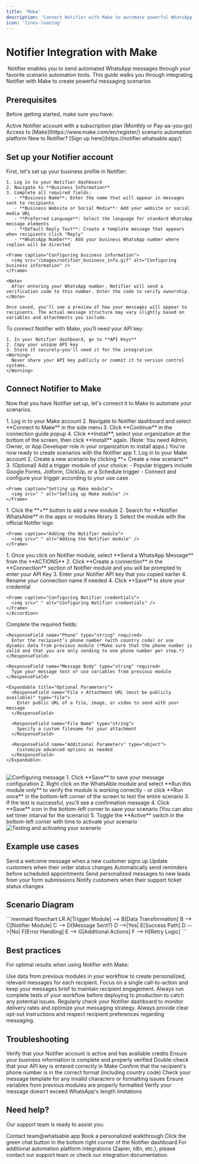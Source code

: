 ```yaml
---
title: 'Make'
description: 'Connect Notifier with Make to automate powerful WhatsApp messaging scenarios'
icon: 'lines-leaning'
---
```


# Notifier Integration with Make

<Frame caption="Automate your WhatsApp messaging scenarios with Make and Notifier">
  <img src=" " className="rounded-xl" />
</Frame>

<Info>
  Notifier enables you to send automated WhatsApp messages through your favorite scenario automation tools. This guide walks you through integrating Notifier with Make to create powerful messaging scenarios
</Info>

## Prerequisites

Before getting started, make sure you have:

<CardGroup cols={2}>
  <Card title="Notifier Account" icon="user">
    Active Notifier account with a subscription plan (Monthly or Pay-as-you-go)
  </Card>
  <Card title="Make Account" icon="user">
    Access to [Make](https://www.make.com/en/register/) scenario automation platform
  </Card>
</CardGroup>

<Tip>
  New to Notifier? [Sign up here](https://notifier.whatsable.app/)
</Tip>

## Set up your Notifier account

<Steps>
  <Step title="Configure your business information">
    First, let's set up your business profile in Notifier:
    
    1. Log in to your Notifier dashboard
    2. Navigate to **Business Information**
    3. Complete all required fields:
       - **Business Name**: Enter the name that will appear in messages sent to recipients
       - **Business Website or Social Media**: Add your website or social media URL
       - **Preferred Language**: Select the language for standard WhatsApp message elements
       - **Default Reply Text**: Create a template message that appears when recipients click "Reply"
       - **WhatsApp Number**: Add your business WhatsApp number where replies will be directed

    <Frame caption="Configuring business information">
      <img src="/images/notifier_business_info.gif" alt="Configuring business information" />
    </Frame>

    <Note>
      After entering your WhatsApp number, Notifier will send a verification code to this number. Enter the code to verify ownership.
    </Note>
    
    Once saved, you'll see a preview of how your messages will appear to recipients. The actual message structure may vary slightly based on variables and attachments you include.
    
  </Step>
  
  <Step title="Get your API key">
    To connect Notifier with Make, you'll need your API key:
    
    1. In your Notifier dashboard, go to **API Keys**
    2. Copy your unique API key
    3. Store it securely—you'll need it for the integration
    <Warning>
      Never share your API key publicly or commit it to version control systems.
    </Warning>
  </Step>
</Steps>

## Connect Notifier to Make

Now that you have Notifier set up, let's connect it to Make to automate your scenarios.

<Steps>
  <Step title="Connect Notifier to Make">
    1. Log in to your Make account
    2. Navigate to Notifier dashboard and select **Connect to Make** in the side menu
    3. Click **Continue** in the connection guide popup
    4. Click **Install**, select your organization at the bottom of the screen, then click **Install** again. (Note: You need Admin, Owner, or App Developer role in your organization to install apps.)
    <Check>
      You're now ready to create scenarios with the Notifier app
    </Check>
  </Step>

  <Step title="Set up your Make Scenario">
    1. Log in to your Make account
    2. Create a new scenario by clicking **+ Create a new scenario**
    3. (Optional) Add a trigger module of your choice:
       - Popular triggers include Google Forms, Jotform, ClickUp, or a Schedule trigger
       - Connect and configure your trigger according to your use case

    <Frame caption="Setting up Make module">
      <img src=" " alt="Setting up Make module" />
    </Frame>
  </Step>
  
  <Step title="Add the Notifier module">
    1. Click the **+** button to add a new module
    2. Search for **Notifier WhatsAble** in the apps or modules library
    3. Select the module with the official Notifer logo

    <Frame caption="Adding the Notifier module">
      <img src=" " alt="Adding the Notifier module" />
    </Frame>
  </Step>
  
  <Step title="Configure Notifier credentials">
    <Accordion title="Credential Setup" defaultOpen>
      1. Once you click on Notifier module, select **Send a WhatsApp Message** from the **ACTIONS**
      2. Click **Create a connection** in the **Connection** section of Notifier module and you will be prompted to enter your API Key
      3. Enter your Notifier API key that you copied earlier
      4. Rename your connection name if needed
      4. Click **Save** to store your credential

    <Frame caption="Configuring Notifier credentials">
      <img src=" " alt="Configuring Notifier credentials" />
    </Frame>
    </Accordion>
  </Step>

  <Step title="Configure your message">
    Complete the required fields:
    
    <ResponseField name="Phone" type="string" required>
      Enter the recipient’s phone number (with country code) or use dynamic data from previous module (*Make sure that the phone number is valid and that you are only sending to one phone number per step.*)
    </ResponseField>
    
    <ResponseField name="Message Body" type="string" required>
      Type your message text or use variables from previous module
    </ResponseField>
    
    <Expandable title="Optional Parameters">
      <ResponseField name="File > Attachment URL (must be publicly available)" type="file">
        Enter public URL of a file, image, or video to send with your message
      </ResponseField>
      
      <ResponseField name="File Name" type="string">
        Specify a custom filename for your attachment
      </ResponseField>
      
      <ResponseField name="Additional Parameters" type="object">
        Customize advanced options as needed
      </ResponseField>
    </Expandable>
<br />
    <Frame caption="Configuring message">
      <img src=" " alt="Configuring message" />
    </Frame>
  </Step>
  
  <Step title="Test and activate your scenario">
    1. Click **Save** to save your message configuration
    2. Right click on the WhatsAble module and select **Run this module only** to verify the module is working correctly
        - or click **Run once** in the bottom-left corner of the screen to test the entire scenario
    3. If the test is successful, you'll see a confirmation message
    4. Click **Save** icon in the bottom-left corner to save your scenario (You can also set timer intarval for the scenario)
    5. Toggle the **Active** switch in the bottom-left corner with time to activate your scenario
    <Frame caption="Testing and activating your scenario">
      <img src=" " alt="Testing and activating your scenario" />
    </Frame>
  </Step>
</Steps>

## Example use cases

<CardGroup cols={2}>
  <Card title="Customer Onboarding" icon="user-plus">
    Send a welcome message when a new customer signs up
  </Card>
  
  <Card title="Order Notifications" icon="box-check">
    Update customers when their order status changes
  </Card>
  
  <Card title="Appointment Reminders" icon="calendar">
    Automatically send reminders before scheduled appointments
  </Card>
  
  <Card title="Lead Follow-up" icon="user-check">
    Send personalized messages to new leads from your form submissions
  </Card>
  
  <Card title="Support Ticket Updates" icon="ticket">
    Notify customers when their support ticket status changes
  </Card>
</CardGroup>

## Scenario Diagram

<Frame caption="Sample Notifier Make Scenario">
  ```mermaid
  flowchart LR
    A[Trigger Module] --> B[Data Transformation]
    B --> C[Notifier Module]
    C --> D{Message Sent?}
    D -->|Yes| E[Success Path]
    D -->|No| F[Error Handling]
    E --> G[Additional Actions]
    F --> H[Retry Logic]
  ```
</Frame>

## Best practices

For optimal results when using Notifier with Make:

<AccordionGroup>
  <Accordion title="Personalize your messages" icon="user-check">
    Use data from previous modules in your workflow to create personalized, relevant messages for each recipient.
  </Accordion>
  
  <Accordion title="Keep messages concise" icon="text-size">
    Focus on a single call-to-action and keep your messages brief to maintain recipient engagement.
  </Accordion>
  
  <Accordion title="Test thoroughly" icon="flask">
    Always run complete tests of your workflow before deploying to production to catch any potential issues.
  </Accordion>
  
  <Accordion title="Monitor performance" icon="chart-line">
    Regularly check your Notifier dashboard to monitor delivery rates and optimize your messaging strategy.
  </Accordion>
  
  <Accordion title="Respect privacy" icon="shield-check">
    Always provide clear opt-out instructions and respect recipient preferences regarding messaging.
  </Accordion>
</AccordionGroup>

## Troubleshooting

<AccordionGroup>
  <Accordion title="Message not being sent?" icon="circle-exclamation">
    <Steps>
      <Step title="Check account status">
        Verify that your Notifier account is active and has available credits
      </Step>
      <Step title="Verify business information">
        Ensure your business information is complete and properly verified
      </Step>
      <Step title="Confirm API key">
        Double-check that your API key is entered correctly in Make
      </Step>
      <Step title="Validate phone number">
        Confirm that the recipient's phone number is in the correct format (including country code)
      </Step>
    </Steps>
  </Accordion>
  
  <Accordion title="Formatting issues in messages?" icon="text-slash">
    <Steps>
      <Step title="Review template">
        Check your message template for any invalid characters or formatting issues
      </Step>
      <Step title="Variable formatting">
        Ensure variables from previous modules are properly formatted
      </Step>
      <Step title="Message length">
        Verify your message doesn't exceed WhatsApp's length limitations
      </Step>
    </Steps>
  </Accordion>
</AccordionGroup>

## Need help?

Our support team is ready to assist you:

<CardGroup cols={3}>
  <Card title="Email support" icon="envelope" href="mailto:team@whatsable.app">
    Contact team@whatsable.app
  </Card>
  <Card title="Schedule a demo" icon="calendar" href="https://tidycal.com/axelmeta/whatsapp-notifications-by-whatsable">
    Book a personalized walkthrough
  </Card>
  <Card title="Live chat" icon="message-dots" href="">
    Click the green chat button in the bottom right corner of the Notifier dashboard
  </Card>
</CardGroup>

<Info>
  For additional automation platform integrations (Zapier, n8n, etc.), please contact our support team or check our integration documentation.
</Info>